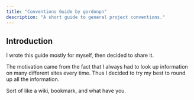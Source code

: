 ```yaml
---
title: "Conventions Guide by gordonpn"
description: "A short guide to general project conventions."
---
```


## Introduction

I wrote this guide mostly for myself, then decided to share it.

The motivation came from the fact that I always had to look up information on many different sites every time. Thus I decided to try my best to round up all the information.

Sort of like a wiki, bookmark, and what have you.
